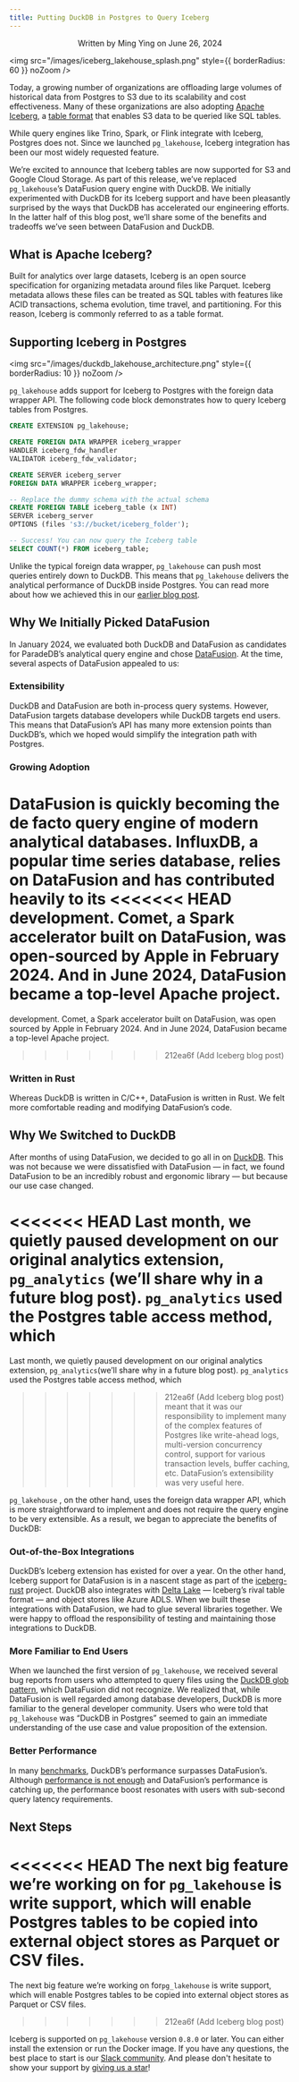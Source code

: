 ```yaml
---
title: Putting DuckDB in Postgres to Query Iceberg
---
```


<p align="center">Written by Ming Ying on June 26, 2024</p>

<img
  src="/images/iceberg_lakehouse_splash.png"
  style={{ borderRadius: 60 }}
  noZoom
/>

Today, a growing number of organizations are offloading large volumes of historical data from Postgres to S3
due to its scalability and cost effectiveness. Many of these organizations are also adopting
[Apache Iceberg](https://iceberg.apache.org/), a [table format](#what-is-apache-iceberg) that enables S3 data to be
queried like SQL tables.

While query engines like Trino, Spark, or Flink integrate with Iceberg, Postgres does not. Since we launched `pg_lakehouse`,
Iceberg integration has been our most widely requested feature.

We’re excited to announce that Iceberg tables are now supported for S3 and Google Cloud Storage.
As part of this release, we’ve replaced `pg_lakehouse`’s DataFusion query engine with DuckDB. We initially experimented with DuckDB for its Iceberg support and have been pleasantly
surprised by the ways that DuckDB has accelerated our engineering efforts. In the latter half of this blog post, we’ll share some of the benefits and tradeoffs we’ve seen between
DataFusion and DuckDB.

## What is Apache Iceberg?

Built for analytics over large datasets, Iceberg is an open source specification for organizing metadata around files like Parquet. Iceberg metadata allows these files can be treated as
SQL tables with features like ACID transactions, schema evolution, time travel, and partitioning. For this reason, Iceberg is commonly referred to as a table format.

## Supporting Iceberg in Postgres

<img
  src="/images/duckdb_lakehouse_architecture.png"
  style={{ borderRadius: 10 }}
  noZoom
/>

`pg_lakehouse` adds support for Iceberg to Postgres with the foreign data wrapper API. The following code block demonstrates how to query Iceberg tables from Postgres.

```sql
CREATE EXTENSION pg_lakehouse;

CREATE FOREIGN DATA WRAPPER iceberg_wrapper
HANDLER iceberg_fdw_handler
VALIDATOR iceberg_fdw_validator;

CREATE SERVER iceberg_server
FOREIGN DATA WRAPPER iceberg_wrapper;

-- Replace the dummy schema with the actual schema
CREATE FOREIGN TABLE iceberg_table (x INT)
SERVER iceberg_server
OPTIONS (files 's3://bucket/iceberg_folder');

-- Success! You can now query the Iceberg table
SELECT COUNT(*) FROM iceberg_table;
```

Unlike the typical foreign data wrapper, `pg_lakehouse` can push most queries entirely down to DuckDB. This means that `pg_lakehouse` delivers the analytical performance of DuckDB inside Postgres.
You can read more about how we achieved this in our [earlier blog post](/pages/introducing_lakehouse#how-its-built).

## Why We Initially Picked DataFusion

In January 2024, we evaluated both DuckDB and DataFusion as candidates for ParadeDB’s analytical query engine and chose [DataFusion](https://github.com/apache/datafusion).
At the time, several aspects of DataFusion appealed to us:

### Extensibility

DuckDB and DataFusion are both in-process query systems. However, DataFusion targets database developers while DuckDB targets end users. This means that DataFusion’s API has many more
extension points than DuckDB’s, which we hoped would simplify the integration path with Postgres.

### Growing Adoption

DataFusion is quickly becoming the de facto query engine of modern analytical databases. InfluxDB, a popular time series database, relies on DataFusion and has contributed heavily to its
<<<<<<< HEAD
development. Comet, a Spark accelerator built on DataFusion, was open-sourced by Apple in February 2024. And in June 2024, DataFusion became a top-level Apache project.
=======
development. Comet, a Spark accelerator built on DataFusion, was open sourced by Apple in February 2024. And in June 2024, DataFusion became a top-level Apache project.

> > > > > > > 212ea6f (Add Iceberg blog post)

### Written in Rust

Whereas DuckDB is written in C/C++, DataFusion is written in Rust. We felt more comfortable reading and modifying DataFusion’s code.

## Why We Switched to DuckDB

After months of using DataFusion, we decided to go all in on [DuckDB](https://github.com/duckdb/duckdb). This was not because we were dissatisfied with DataFusion — in fact, we found
DataFusion to be an incredibly robust and ergonomic library — but because our use case changed.

<<<<<<< HEAD
Last month, we quietly paused development on our original analytics extension, `pg_analytics` (we’ll share why in a future blog post). `pg_analytics` used the Postgres table access method, which
=======
Last month, we quietly paused development on our original analytics extension, `pg_analytics`(we’ll share why in a future blog post). `pg_analytics` used the Postgres table access method, which

> > > > > > > 212ea6f (Add Iceberg blog post)
> > > > > > > meant that it was our responsibility to implement many of the complex features of Postgres like write-ahead logs, multi-version concurrency control, support for various transaction levels,
> > > > > > > buffer caching, etc. DataFusion’s extensibility was very useful here.

`pg_lakehouse` , on the other hand, uses the foreign data wrapper API, which is more straightforward to implement and does not require the query engine to be very extensible. As a result, we
began to appreciate the benefits of DuckDB:

### Out-of-the-Box Integrations

DuckDB’s Iceberg extension has existed for over a year. On the other hand, Iceberg support for DataFusion is in a nascent stage as part of the [iceberg-rust](https://github.com/apache/iceberg-rust) project.
DuckDB also integrates with [Delta Lake](https://delta.io/) — Iceberg’s rival table format — and object stores like Azure ADLS. When we built these integrations with DataFusion, we had to glue several libraries
together. We were happy to offload the responsibility of testing and maintaining those integrations to DuckDB.

### More Familiar to End Users

When we launched the first version of `pg_lakehouse`, we received several bug reports from users who attempted to query files using the
[DuckDB glob pattern](https://duckdb.org/docs/data/parquet/overview.html#examples), which DataFusion did not recognize. We realized that, while DataFusion is well regarded among database
developers, DuckDB is more familiar to the general developer community. Users who were told that `pg_lakehouse` was “DuckDB in Postgres” seemed to gain an immediate understanding of the use
case and value proposition of the extension.

### Better Performance

In many [benchmarks](https://benchmark.clickhouse.com/), DuckDB’s performance surpasses DataFusion’s. Although [performance is not enough](https://motherduck.com/blog/perf-is-not-enough/) and
DataFusion’s performance is catching up, the performance boost resonates with users with sub-second query latency requirements.

## Next Steps

<<<<<<< HEAD
The next big feature we’re working on for `pg_lakehouse` is write support, which will enable Postgres tables to be copied into external object stores as Parquet or CSV files.
=======
The next big feature we’re working on for`pg_lakehouse` is write support, which will enable Postgres tables to be copied into external object stores as Parquet or CSV files.

> > > > > > > 212ea6f (Add Iceberg blog post)

Iceberg is supported on `pg_lakehouse` version `0.8.0` or later. You can either install the extension or run the Docker image. If you have any questions, the best place to start is our
[Slack community](https://join.slack.com/t/paradedbcommunity/shared_invite/zt-2lkzdsetw-OiIgbyFeiibd1DG~6wFgTQ). And please don't hesitate to show your support by
[giving us a star](https://github.com/paradedb/paradedb)!
